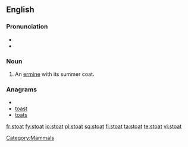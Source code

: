 ==English==

===Pronunciation===
* {{IPA|/ˈstəʊt/}}
* {{rhymes|əʊt}}

===Noun===
{{en-noun}}

# An [[ermine]] with its summer coat.

===Anagrams===
* {{alphagram|aostt}}
* [[toast#English|toast]]
* [[toats#English|toats]]

[[Category:Mammals]]

[[fr:stoat]]
[[fy:stoat]]
[[io:stoat]]
[[pl:stoat]]
[[sq:stoat]]
[[fi:stoat]]
[[ta:stoat]]
[[te:stoat]]
[[vi:stoat]]